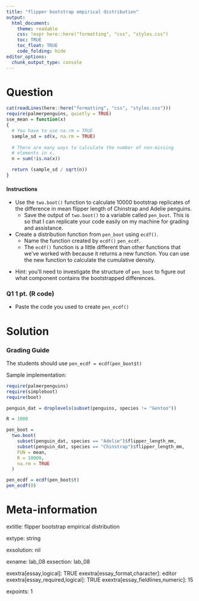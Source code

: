 ```yaml
---
title: "flipper bootstrap empirical distribution"
output:  
  html_document:
    theme: readable
    css: !expr here::here("formatting", "css", "styles.css")
    toc: TRUE
    toc_float: TRUE
    code_folding: hide
editor_options: 
  chunk_output_type: console
---
```



Question
========

```r

cat(readLines(here::here("formatting", "css", "styles.css")))
require(palmerpenguins, quietly = TRUE)
sse_mean = function(x) 
{
  # You have to use na.rm = TRUE
  sample_sd = sd(x, na.rm = TRUE)
   
  # There are many ways to calculate the number of non-missing
  # elements in x.
  n = sum(!is.na(x))

  return (sample_sd / sqrt(n))
}
```

<div class="instructionsborder">

#### Instructions

- Use the `two.boot()` function to calculate 10000 bootstrap replicates of the difference in mean flipper length of Chinstrap and Adelie penguins.
  - Save the output of `two.boot()` to a variable called `pen_boot`.  This is so that I can replicate your code easily on my machine for grading and assistance.

- Create a distribution function from `pen_boot` using `ecdf()`.  
  - Name the function created by `ecdf()` `pen_ecdf`. 
  - The `ecdf()` function is a little different than other functions that we've worked with because it returns a new function.  You can use the new function to calculate the cumulative density.


</div>


<div class="hintborder">

- Hint: you'll need to investigate the structure of `pen_boot` to figure out what component contains the bootstrapped differences.

</div>

<div class="questionborder">

### Q1 1 pt. (R code)

- Paste the code you used to create `pen_ecdf()`

</div>


Solution
========

### Grading Guide

The students should use `pen_ecdf = ecdf(pen_boot$t)`

Sample implementation:

```r
require(palmerpenguins)
require(simpleboot)
require(boot)

penguin_dat = droplevels(subset(penguins, species != "Gentoo"))

R = 1000

pen_boot = 
  two.boot(
    subset(penguin_dat, species == "Adelie")$flipper_length_mm,
    subset(penguin_dat, species == "Chinstrap")$flipper_length_mm,
    FUN = mean,
    R = 10000,
    na.rm = TRUE
  )

pen_ecdf = ecdf(pen_boot$t)
pen_ecdf(0)
```



Meta-information
================
extitle: flipper bootstrap empirical distribution

extype: string

exsolution: nil

exname: lab_08
exsection: lab_08

exextra[essay,logical]: TRUE
exextra[essay_format,character]: editor
exextra[essay_required,logical]: TRUE
exextra[essay_fieldlines,numeric]: 15

expoints: 1

